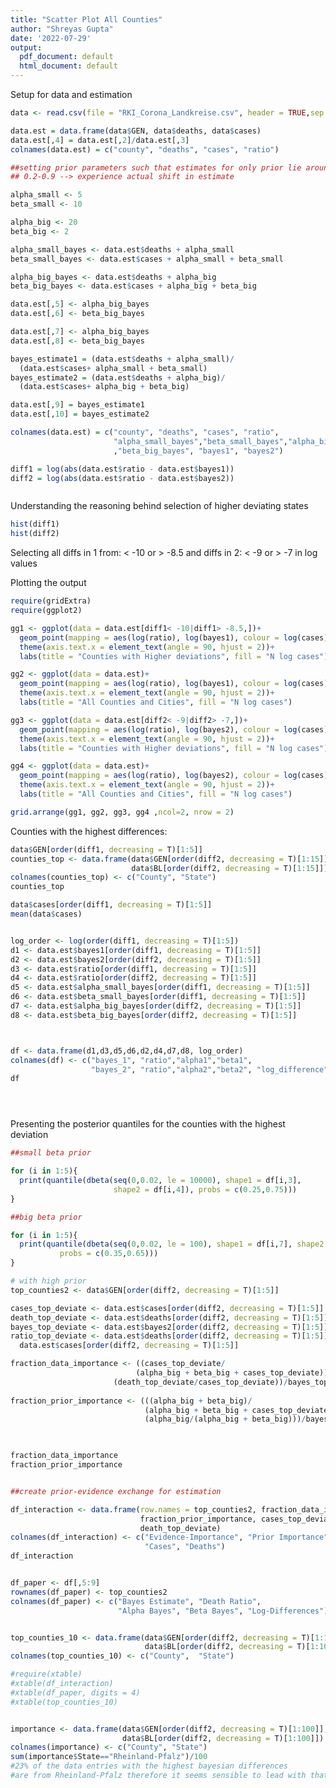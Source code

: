 ```yaml
---
title: "Scatter Plot All Counties"
author: "Shreyas Gupta"
date: '2022-07-29'
output:
  pdf_document: default
  html_document: default
---
```

Setup for data and estimation

```r

data <- read.csv(file = "RKI_Corona_Landkreise.csv", header = TRUE,sep = ",", dec = ".")

data.est = data.frame(data$GEN, data$deaths, data$cases)
data.est[,4] = data.est[,2]/data.est[,3]
colnames(data.est) = c("county", "deaths", "cases", "ratio")

##setting prior parameters such that estimates for only prior lie around either
## 0.2-0.9 --> experience actual shift in estimate

alpha_small <- 5
beta_small <- 10

alpha_big <- 20
beta_big <- 2

alpha_small_bayes <- data.est$deaths + alpha_small
beta_small_bayes <- data.est$cases + alpha_small + beta_small

alpha_big_bayes <- data.est$deaths + alpha_big
beta_big_bayes <- data.est$cases + alpha_big + beta_big

data.est[,5] <- alpha_big_bayes
data.est[,6] <- beta_big_bayes

data.est[,7] <- alpha_big_bayes
data.est[,8] <- beta_big_bayes

bayes_estimate1 = (data.est$deaths + alpha_small)/
  (data.est$cases+ alpha_small + beta_small)
bayes_estimate2 = (data.est$deaths + alpha_big)/
  (data.est$cases+ alpha_big + beta_big)

data.est[,9] = bayes_estimate1
data.est[,10] = bayes_estimate2

colnames(data.est) = c("county", "deaths", "cases", "ratio", 
                       "alpha_small_bayes","beta_small_bayes","alpha_big_bayes"
                       ,"beta_big_bayes", "bayes1", "bayes2")

diff1 = log(abs(data.est$ratio - data.est$bayes1))
diff2 = log(abs(data.est$ratio - data.est$bayes2))



```



Understanding the reasoning behind selection of higher deviating states
```r

hist(diff1)
hist(diff2)

```

Selecting all diffs in 1 from: < -10 or > -8.5 and diffs in 2: < -9 or > -7
in log values 

Plotting the output

```r

require(gridExtra)
require(ggplot2)

gg1 <- ggplot(data = data.est[diff1< -10|diff1> -8.5,])+
  geom_point(mapping = aes(log(ratio), log(bayes1), colour = log(cases)))+
  theme(axis.text.x = element_text(angle = 90, hjust = 2))+
  labs(title = "Counties with Higher deviations", fill = "N log cases") 

gg2 <- ggplot(data = data.est)+
  geom_point(mapping = aes(log(ratio), log(bayes1), colour = log(cases)))+
  theme(axis.text.x = element_text(angle = 90, hjust = 2))+
  labs(title = "All Counties and Cities", fill = "N log cases")

gg3 <- ggplot(data = data.est[diff2< -9|diff2> -7,])+
  geom_point(mapping = aes(log(ratio), log(bayes2), colour = log(cases)))+
  theme(axis.text.x = element_text(angle = 90, hjust = 2))+
  labs(title = "Counties with Higher deviations", fill = "N log cases") 

gg4 <- ggplot(data = data.est)+
  geom_point(mapping = aes(log(ratio), log(bayes2), colour = log(cases)))+
  theme(axis.text.x = element_text(angle = 90, hjust = 2))+
  labs(title = "All Counties and Cities", fill = "N log cases")

grid.arrange(gg1, gg2, gg3, gg4 ,ncol=2, nrow = 2)

```

Counties with the highest differences: 

```r
data$GEN[order(diff1, decreasing = T)[1:5]]
counties_top <- data.frame(data$GEN[order(diff2, decreasing = T)[1:15]],
                           data$BL[order(diff2, decreasing = T)[1:15]])
colnames(counties_top) <- c("County", "State")
counties_top

data$cases[order(diff1, decreasing = T)[1:5]]
mean(data$cases)


log_order <- log(order(diff1, decreasing = T)[1:5])
d1 <- data.est$bayes1[order(diff1, decreasing = T)[1:5]]
d2 <- data.est$bayes2[order(diff2, decreasing = T)[1:5]]
d3 <- data.est$ratio[order(diff1, decreasing = T)[1:5]]
d4 <- data.est$ratio[order(diff2, decreasing = T)[1:5]]
d5 <- data.est$alpha_small_bayes[order(diff1, decreasing = T)[1:5]]
d6 <- data.est$beta_small_bayes[order(diff1, decreasing = T)[1:5]]
d7 <- data.est$alpha_big_bayes[order(diff2, decreasing = T)[1:5]]
d8 <- data.est$beta_big_bayes[order(diff2, decreasing = T)[1:5]]



df <- data.frame(d1,d3,d5,d6,d2,d4,d7,d8, log_order)
colnames(df) <- c("bayes_1", "ratio","alpha1","beta1",
                  "bayes_2", "ratio","alpha2","beta2", "log_difference")
df





```

Presenting the posterior quantiles for the counties with the highest deviation


```r
##small beta prior

for (i in 1:5){  
  print(quantile(dbeta(seq(0,0.02, le = 10000), shape1 = df[i,3], 
                       shape2 = df[i,4]), probs = c(0.25,0.75)))
}

##big beta prior

for (i in 1:5){  
  print(quantile(dbeta(seq(0,0.02, le = 100), shape1 = df[i,7], shape2 = df[i,8]),
           probs = c(0.35,0.65)))
}


```
```r
# with high prior
top_counties2 <- data$GEN[order(diff2, decreasing = T)[1:5]]

cases_top_deviate <- data.est$cases[order(diff2, decreasing = T)[1:5]]
death_top_deviate <- data.est$deaths[order(diff2, decreasing = T)[1:5]]
bayes_top_deviate <- data.est$bayes2[order(diff2, decreasing = T)[1:5]]
ratio_top_deviate <- data.est$deaths[order(diff2, decreasing = T)[1:5]]/
  data.est$cases[order(diff2, decreasing = T)[1:5]]

fraction_data_importance <- ((cases_top_deviate/
                            (alpha_big + beta_big + cases_top_deviate))*
                       (death_top_deviate/cases_top_deviate))/bayes_top_deviate
  
fraction_prior_importance <- (((alpha_big + beta_big)/
                              (alpha_big + beta_big + cases_top_deviate))*
                              (alpha_big/(alpha_big + beta_big)))/bayes_top_deviate
  


fraction_data_importance
fraction_prior_importance


##create prior-evidence exchange for estimation

df_interaction <- data.frame(row.names = top_counties2, fraction_data_importance, 
                             fraction_prior_importance, cases_top_deviate,
                             death_top_deviate) 
colnames(df_interaction) <- c("Evidence-Importance", "Prior Importance",
                              "Cases", "Deaths")
df_interaction


df_paper <- df[,5:9]
rownames(df_paper) <- top_counties2
colnames(df_paper) <- c("Bayes Estimate", "Death Ratio", 
                        "Alpha Bayes", "Beta Bayes", "Log-Differences")


top_counties_10 <- data.frame(data$GEN[order(diff2, decreasing = T)[1:10]],
                              data$BL[order(diff2, decreasing = T)[1:10]])
colnames(top_counties_10) <- c("County",  "State")

#require(xtable)
#xtable(df_interaction)
#xtable(df_paper, digits = 4)
#xtable(top_counties_10)


importance <- data.frame(data$GEN[order(diff2, decreasing = T)[1:100]],
                         data$BL[order(diff2, decreasing = T)[1:100]])
colnames(importance) <- c("County", "State")
sum(importance$State=="Rheinland-Pfalz")/100
#23% of the data entries with the highest bayesian differences
#are from Rheinland-Pfalz therefore it seems sensible to lead with that state


```

